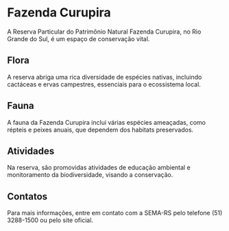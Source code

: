 # Fazenda Curupira

A Reserva Particular do Patrimônio Natural Fazenda Curupira, no Rio Grande do Sul, é um espaço de conservação vital.

## Flora

A reserva abriga uma rica diversidade de espécies nativas, incluindo cactáceas e ervas campestres, essenciais para o ecossistema local.

## Fauna

A fauna da Fazenda Curupira inclui várias espécies ameaçadas, como répteis e peixes anuais, que dependem dos habitats preservados.

## Atividades

Na reserva, são promovidas atividades de educação ambiental e monitoramento da biodiversidade, visando a conservação.

## Contatos

Para mais informações, entre em contato com a SEMA-RS pelo telefone (51) 3288-1500 ou pelo site oficial.
